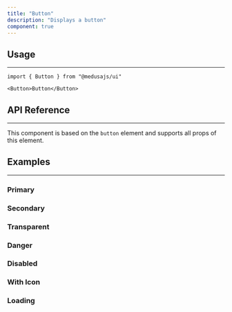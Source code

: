 ---
title: "Button"
description: "Displays a button"
component: true
---

<ComponentExample name="button-demo" />

## Usage

---

```tsx
import { Button } from "@medusajs/ui"
```

```tsx
<Button>Button</Button>
```

## API Reference

---

This component is based on the `button` element and supports all props of this element.

<ComponentProps component="button" />

## Examples

---

### Primary

<ComponentExample name="button-primary" />

### Secondary

<ComponentExample name="button-secondary" />

### Transparent

<ComponentExample name="button-transparent" />

### Danger

<ComponentExample name="button-danger" />

### Disabled

<ComponentExample name="button-disabled" />

### With Icon

<ComponentExample name="button-with-icon" />

### Loading

<ComponentExample name="button-loading" />
